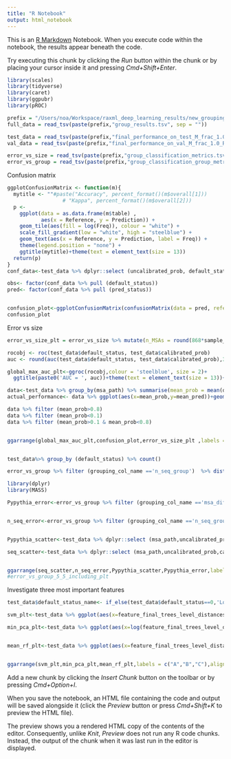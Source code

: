 ```yaml
---
title: "R Notebook"
output: html_notebook
---
```


This is an [R Markdown](http://rmarkdown.rstudio.com) Notebook. When you execute code within the notebook, the results appear beneath the code. 

Try executing this chunk by clicking the *Run* button within the chunk or by placing your cursor inside it and pressing *Cmd+Shift+Enter*. 

```r
library(scales)
library(tidyverse)
library(caret)
library(ggpubr)
library(pROC)
```


```r
prefix = "/Users/noa/Workspace/raxml_deep_learning_results/new_grouping_test/groups_new_mixed_download/"
full_data = read_tsv(paste(prefix,"group_results.tsv", sep = ""))

test_data = read_tsv(paste(prefix,"final_performance_on_test_M_frac_1.0_RFE_True_large_grid_True_out_features_True.tsv",sep = ""))
val_data = read_tsv(paste(prefix,"final_performance_on_val_M_frac_1.0_RFE_True_large_grid_True_out_features_True.tsv",sep = ""))

error_vs_size = read_tsv(paste(prefix,"group_classification_metrics.tsv",sep = ""))
error_vs_group = read_tsv(paste(prefix,"group_classification_group_metrics_M_frac_1.0_RFE_True_large_grid_True_out_features_True.tsv",sep = ""))
```


Confusion matrix
```r

ggplotConfusionMatrix <- function(m){
  mytitle <- ""#paste("Accuracy", percent_format()(m$overall[1]))
                  # "Kappa", percent_format()(m$overall[2]))
  p <-
    ggplot(data = as.data.frame(m$table) ,
           aes(x = Reference, y = Prediction)) +
    geom_tile(aes(fill = log(Freq)), colour = "white") +
    scale_fill_gradient(low = "white", high = "steelblue") +
    geom_text(aes(x = Reference, y = Prediction, label = Freq)) +
    theme(legend.position = "none") +
    ggtitle(mytitle)+theme(text = element_text(size = 13))
  return(p)
}
conf_data<-test_data %>% dplyr::select (uncalibrated_prob, default_status) %>% mutate (pred_status = round(uncalibrated_prob)) 

obs<- factor(conf_data %>% pull (default_status))
pred<- factor(conf_data %>% pull (pred_status))


confusion_plot<-ggplotConfusionMatrix(confusionMatrix(data = pred, reference= obs))+theme(legend.position = "none")
confusion_plot
```
Error vs size
```r
error_vs_size_plt = error_vs_size %>% mutate(n_MSAs = round(868*sample_fraction)) %>% ggplot(aes(x=n_MSAs, y = AUC))+geom_line()+ expand_limits(y = 0.5)+xlab("Number of MSAs")+ theme(text = element_text(size = 13))+ylab("AUC")+geom_point()

rocobj <- roc(test_data$default_status, test_data$calibrated_prob)
auc <- round(auc(test_data$default_status, test_data$calibrated_prob),3)

global_max_auc_plt<-ggroc(rocobj,colour = 'steelblue', size = 2)+
  ggtitle(paste0('AUC = ', auc))+theme(text = element_text(size = 13))+xlab("Specificity")

data<-test_data %>% group_by(msa_path) %>% summarise(mean_prob = mean(default_status), mean_pred = mean(calibrated_prob))
actual_performance<- data %>% ggplot(aes(x=mean_prob,y=mean_pred))+geom_point()+xlab("Fraction of succsssfull tree-searchs")+ theme(text = element_text(size = 13))+ylab("Mean predicted probability")+geom_point(colour = "black", fill = "white",alpha = 1/20,stroke =5 )

data %>% filter (mean_prob>0.8) 
data %>% filter (mean_prob<0.1)
data %>% filter (mean_prob>0.1 & mean_prob<0.8)


ggarrange(global_max_auc_plt,confusion_plot,error_vs_size_plt ,labels = c("A","B","C"),align = "h", nrow = 2, ncol = 2 ,vjust= 1)


test_data%>% group_by (default_status) %>% count()

```

```r
error_vs_group %>% filter (grouping_col_name =='n_seq_group')  %>% distinct (grouping_col)
```



```r
library(dplyr)
library(MASS)

Pypythia_error<-error_vs_group %>% filter (grouping_col_name =='msa_difficulty_group') %>% ggplot(aes(y=grouping_col, x=AUC))+geom_col()+ expand_limits(y = c(0.5,1))+ylab('MSA difficulty')+ xlab('AUC')+theme(text = element_text(size = 11))


n_seq_error<-error_vs_group %>% filter (grouping_col_name =='n_seq_group') %>% mutate(grouping_col = factor(grouping_col, levels = c('(29.999, 45.0]','(45.0, 67.0]','(67.0, 109.0]','(109.0, 200.0]'))) %>% ggplot(aes(y=grouping_col, x=AUC))+geom_col()+ expand_limits(y = c(0.5,1))+ylab('Number of sequences')+xlab('AUC')+theme(text = element_text(size = 11))


Pypythia_scatter<-test_data %>% dplyr::select (msa_path,uncalibrated_prob,calibrated_prob,  feature_msa_pypythia_msa_difficulty) %>% group_by(msa_path,feature_msa_pypythia_msa_difficulty) %>% summarise(mean_prob = mean(calibrated_prob)) %>% ggplot(aes(x=feature_msa_pypythia_msa_difficulty, y = mean_prob))+geom_point(size = 0.7)+xlab("MSA difficulty")+ylab("Predicted probability")+theme(text = element_text(size = 11))

seq_scatter<-test_data %>% dplyr::select (msa_path,uncalibrated_prob,calibrated_prob, feature_msa_n_seq, feature_msa_pypythia_msa_difficulty) %>% group_by(msa_path,feature_msa_n_seq,feature_msa_pypythia_msa_difficulty) %>% summarise(mean_prob = mean(calibrated_prob)) %>% ggplot(aes(x=feature_msa_n_seq, y = mean_prob))+geom_point(size = 0.7)+xlab("Number of sequences")+ylab("Predicted probability")+theme(text = element_text(size = 11))


ggarrange(seq_scatter,n_seq_error,Pypythia_scatter,Pypythia_error,labels = c("A","B","C","D"),align = "h", nrow = 2, ncol = 2, legend = "bottom",vjust= 1)
#error_vs_group_5_5_including_plt
```

Investigate three most important features

```r
test_data$default_status_name<- if_else(test_data$default_status==0,'Local maximum','Global maximum')

svm_plt<-test_data %>% ggplot(aes(x=feature_final_trees_level_distances_embedd_PCA3_rbf_svc_mean_best_score, y = as.factor(default_status)))+geom_boxplot() +xlab("Mean SVC score")+ylab("Best tree")

min_pca_plt<-test_data %>% ggplot(aes(x=log(feature_final_trees_level_distances_embedd_PCA3_distances_min), y = as.factor(default_status)))+geom_boxplot()+xlab("Min Log PCA distance")+ylab("Best tree")


mean_rf_plt<-test_data %>% ggplot(aes(x=feature_final_trees_level_distances_RF_rf_distances_mean, y = as.factor(default_status)))+geom_boxplot()+xlab("Mean RF distance")+ylab("Best tree")


ggarrange(svm_plt,min_pca_plt,mean_rf_plt,labels = c("A","B","C"),align = "h", nrow = 1, ncol = 3, legend = "bottom",vjust= 1)


```



Add a new chunk by clicking the *Insert Chunk* button on the toolbar or by pressing *Cmd+Option+I*.

When you save the notebook, an HTML file containing the code and output will be saved alongside it (click the *Preview* button or press *Cmd+Shift+K* to preview the HTML file). 

The preview shows you a rendered HTML copy of the contents of the editor. Consequently, unlike *Knit*, *Preview* does not run any R code chunks. Instead, the output of the chunk when it was last run in the editor is displayed.

